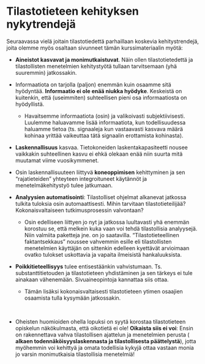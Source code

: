 # Tilastotieteen kehityksen nykytrendejä {#luku12}

Seuraavassa vielä joitain tilastotiedettä parhaillaan koskevia kehitystrendejä, joita olemme myös osaltaan sivunneet tämän kurssimateriaalin myötä:

- __Aineistot kasvavat ja monimutkaistuvat__. Näin ollen tilastotietedettä ja tilastollisten menetelmien kehitystyötä tullaan tarvitsemaan (yhä suuremmin) jatkossakin.

- Informaatiota on tarjolla (paljon) enemmän kuin osaamme sitä hyödyntää. __Informaatio ei ole enää niukka hyödyke__. Keskeistä on kuitenkin, että (useimmiten) suhteellisen pieni osa informaatiosta on hyödyllistä.
  - Havaitsemme informaatiota (osin) ja valikoivasti subjektiivisesti. Luulemme haluavamme lisää informaatiota, kun todellisuudessa haluamme tietoa (ts. signaaleja kun vastaavasti kasvava määrä kohinaa yrittää vaikeuttaa tätä signaalin erottamista kohinasta).
- __Laskennallisuus__ kasvaa. Tietokoneiden laskentakapasiteetti nousee vaikkakin suhteellinen kasvu ei ehkä olekaan enää niin suurta mitä muutamat viime vuosikymmenet.
- Osin laskennallisuuteen liittyvä __koneoppimisen__ kehittyminen ja sen "rajatieteiden" yhteyteen integroituneet käytännöt ja menetelmäkehitystyö tulee jatkumaan. 
- __Analyysien automatisointi__: Tilastolliset ohjelmat alkanevat jatkossa tulkita tuloksia osin automaattisesti. Mihin tarvitaan tilastotieteilijää? Kokonaisvaltaiseen tutkimusprosessin valvontaan?
  - Osin edelliseen liittyen jo nyt ja jatkossa luultavasti yhä enemmän korostuu se, että melkein kuka vaan voi tehdä tilastollisia analyysejä. Niin valmiita paketteja jne. on jo saatavilla. "Tilastotieteellinen faktantsekkaus" noussee vahvemmin esille eli tilastollisten menetelmien käyttäjän on sittenkin edelleen kyettävät arvioimaan ovatko tulokset uskottavia ja vapaita ilmeisistä hankaluuksista.
- __Poikkitieteellisyys__ tulee entisestäänkin vahvistumaan. Ts. substanttitietouden ja tilastotieteen yhdistäminen ja sen tärkeys ei tule ainakaan vähenemään. Sivuaineopintoja kannattaa siis ottaa.
  - Tämän lisäksi kokonaisvaltaisesti tilastotieteen ytimen osaajien osaamista tulla kysymään jatkossakin.

\

- Oheisten huomioiden ohella lopuksi on syytä korostaa tilastotieteen opiskelun näkökulmasta, että oikotietä ei ole! __Oikaista siis ei voi__: Ensin on rakennettava vahva tilastollisen ajattelun ja menetelmien perusta ( __alkaen todennäköisyyslaskennasta ja tilastollisesta päättelystä__), jotta myöhemmin voi kehittyä ja omata todellisia kykyjä ottaa vastaan monia jo varsin monimutkaisia tilastollisia menetelmiä!
